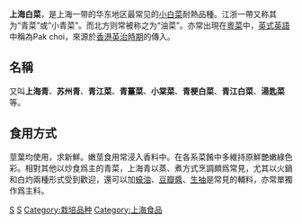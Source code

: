 {{Infobox cultivar
| name = 上海白菜
| image = Baby Pak Choi (01).JPG
| image_size = 
| image_caption = 
| image_alt = 
| genus = [[芸薹属|芸薹属]] ''Brassica''
| species = [[芸薹|芸薹]] ''B. rapa''
| hybrid =
| subspecies = [[小白菜|小白菜]] ''B. r.'' subsp. ''chinensis''
| variety =
| group = 
| cultivar = 上海白菜
| marketing_names = 
| breeder = 
| origin = 
| subdivision = 
}}

'''上海白菜'''，是上海一带的华东地区最常见的[[小白菜|小白菜]]耐熱品種。江浙一帶又称其为“青菜”或“小青菜”。而北方则常被称之为“油菜”。亦常出現在[[粵菜|粵菜]]中，[[英式英語|英式英語]]中稱為Pak choi，來源於[[英屬香港|香港英治時期]]的傳入。

==名稱==
又叫'''上海青'''、'''苏州青'''、'''青江菜'''、'''青薑菜'''、'''小棠菜'''、'''青梗白菜'''、'''青江白菜'''、'''湯匙菜'''等。

== 食用方式 ==
莖葉均使用，求新鮮。嫩莖食用常浸入香料中。在各系菜餚中多維持原鮮艷嫩綠色彩。相對其他以炒食爲主的青菜，上海青以蒸、煮方式烹調頗爲常見，尤其以火鍋和白灼兩種形式受到歡迎，還可以加[[蠔油|蠔油]]、[[豆瓣醬|豆瓣醬]]、[[生抽|生抽]]是常見的輔料，亦常單獨作爲主料。

{{plant-stub}}
{{Brassica}}
{{taxonbar}}
[[Category:芸薹属|S]] 
[[Category:葉菜類|S]]
[[Category:栽培品种|Category:栽培品种]]
[[Category:上海食品|Category:上海食品]]